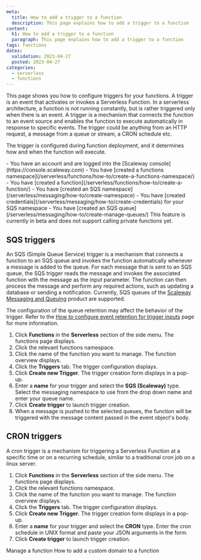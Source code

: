 ```yaml
---
meta:
  title: How to add a trigger to a function
  description: This page explains how to add a trigger to a function
content:
  h1: How to add a trigger to a function
  paragraph: This page explains how to add a trigger to a function
tags: functions
dates:
  validation: 2023-04-27
  posted: 2023-04-27
categories:
  - serverless
  - functions
---
```


This page shows you how to configure triggers for your functions. A trigger is an event that activates or invokes a Serverless Function.
In a serverless architecture, a function is not running constantly, but is rather triggered only when there is an event.
A trigger is a mechanism that connects the function to an event source and enables the function to execute automatically in response to specific events.
The trigger could be anything from an HTTP request, a message from a queue or stream, a CRON schedule etc.

The trigger is configured during function deployment, and it determines how and when the function will execute.

<Message type="requirement">
  - You have an account and are logged into the [Scaleway console](https://console.scaleway.com)
  - You have [created a functions namespace](/serverless/functions/how-to/create-a-functions-namespace/)
  - You have [created a function](/serverless/functions/how-to/create-a-function/)
  - You have [created an SQS namespace](/serverless/messaging/how-to/create-namespace)
  - You have [created credentials](/serverless/messaging/how-to/create-credentials) for your SQS namespace
  - You have [created an SQS queue](/serverless/messaging/how-to/create-manage-queues/)
</Message>

<Message type="important">
  This feature is currently in beta and does not support calling private functions yet.
</Message>

## SQS triggers

An SQS (Simple Queue Service) trigger is a mechanism that connects a function to an SQS queue and invokes the function automatically whenever a message is added to the queue.
For each message that is sent to an SQS queue, the SQS trigger reads the message and invokes the associated function with the message as the input parameter.
The function can then process the message and perform any required actions, such as updating a database or sending a notification.
Currently, SQS queues of the [Scaleway Messaging and Queuing](https://www.scaleway.com/docs/serverless/messaging/quickstart/) product are supported.

The configuration of the queue retention may affect the behavior of the trigger. Refer to the [How to configure event retention for trigger inputs](/serverless/functions/reference-content/configure-trigger-inputs/) page for more information.

1. Click **Functions** in the **Serverless** section of the side menu. The functions page displays.
2. Click the relevant functions namespace.
3. Click the name of the function you want to manage. The function overview displays.
4. Click the **Triggers** tab. The trigger configuration displays.
5. Click **Create new Trigger**. The trigger creation form displays in a pop-up.
6. Enter a **name** for your trigger and select the **SQS (Scaleway)** type. Select the messaging namespace to use from the drop down name and enter your queue name.
7. Click **Create trigger** to launch trigger creation.
8. When a message is pushed to the selected queues, the function will be triggered with the message content passed in the event object's body.


## CRON triggers

A cron trigger is a mechanism for triggering a Serverless Function at a specific time or on a recurring schedule, similar to a traditional cron job on a linux server.

1. Click **Functions** in the **Serverless** section of the side menu. The functions page displays.
2. Click the relevant functions namespace.
3. Click the name of the function you want to manage. The function overview displays.
4. Click the **Triggers** tab. The trigger configuration displays.
5. Click **Create new Trigger**. The trigger creation form displays in a pop-up.
6. Enter a **name** for your trigger and select the **CRON** type. Enter the cron schedule in UNIX format and paste your JSON arguments in the form.
7. Click **Create trigger** to launch trigger creation.

<Navigation>
  <PreviousButton to="/serverless/functions/how-to/manage-a-function/">Manage a function</PreviousButton>
  <NextButton to="/serverless/functions/how-to/add-a-custom-domain-name-to-a-function/">How to add a custom domain to a function</NextButton>
</Navigation>
